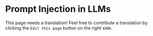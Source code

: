 # Prompt Injection in LLMs

This page needs a translation! Feel free to contribute a translation by clicking the `Edit this page` button on the right side.
